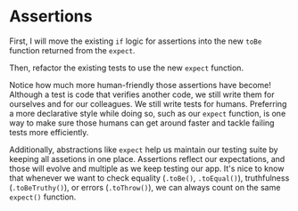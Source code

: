 # Assertions

First, I will move the existing `if` logic for assertions into the new `toBe` function returned from the `expect`.

<CodeFile file="greet.js" range="12-20" highlight="15-17" />

Then, refactor the existing tests to use the new `expect` function.

<CodeFile file="greet.js" range="9-10" />

Notice how much more human-friendly those assertions have become! Although a test is code that verifies another code, we still write them for ourselves and for our colleagues. We still write tests for humans. Preferring a more declarative style while doing so, such as our `expect` function, is one way to make sure those humans can get around faster and tackle failing tests more efficiently.

Additionally, abstractions like `expect` help us maintain our testing suite by keeping all assetions in one place. Assertions reflect our expectations, and those will evolve and multiple as we keep testing our app. It's nice to know that whenever we want to check equality (`.toBe()`, `.toEqual()`), truthfulness (`.toBeTruthy()`), or errors (`.toThrow()`), we can always count on the same `expect()` function.
